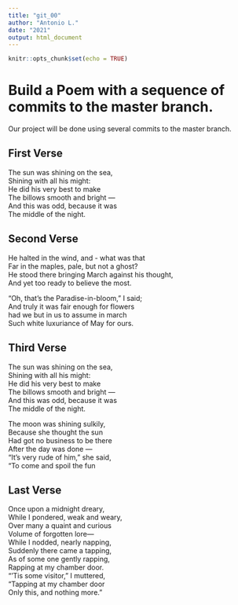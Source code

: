 ```yaml
---
title: "git_00"
author: "Antonio L."
date: "2021"
output: html_document
---
```


```r
knitr::opts_chunk$set(echo = TRUE)
```
# Build a Poem with a sequence of commits to the master branch.
Our project will be done using several commits to the master branch.
<!-- Do not modify or change any text in "!--" bracketed areas such as this --- these are instructions to
you, if you change any of this the git program will notice it and compromise your git merging strategy !-->

## First Verse 
<!--Put the first five lines of a poem by Lewis Carrol in this section!-->
The sun was shining on the sea,  
Shining with all his might:  
He did his very best to make  
The billows smooth and bright —  
And this was odd, because it was  
The middle of the night.  
  
## Second Verse
<!--Put the first five lines of a poem by Robert Frost here!-->
He halted in the wind, and - what was that  
Far in the maples, pale, but not a ghost?  
He stood there bringing March against his thought,  
And yet too ready to believe the most.  
  
"Oh, that's the Paradise-in-bloom," I said;  
And truly it was fair enough for flowers  
had we but in us to assume in march  
Such white luxuriance of May for ours.  
  
## Third Verse
<!--Put the first two verses of The Walrus and the Carpenter here!-->
The sun was shining on the sea,  
      Shining with all his might:  
He did his very best to make  
      The billows smooth and bright —  
And this was odd, because it was  
      The middle of the night.  
  
The moon was shining sulkily,  
      Because she thought the sun  
Had got no business to be there  
      After the day was done —  
"It's very rude of him," she said,  
      "To come and spoil the fun  
        
## Last Verse
<!--Put a short poem of your choice 8-20 lines,here!-->
Once upon a midnight dreary,  
While I pondered, weak and weary,  
Over many a quaint and curious  
Volume of forgotten lore—  
While I nodded, nearly napping,  
Suddenly there came a tapping,  
As of some one gently rapping,  
Rapping at my chamber door.  
"'Tis some visitor," I muttered,  
"Tapping at my chamber door  
Only this, and nothing more."  
  